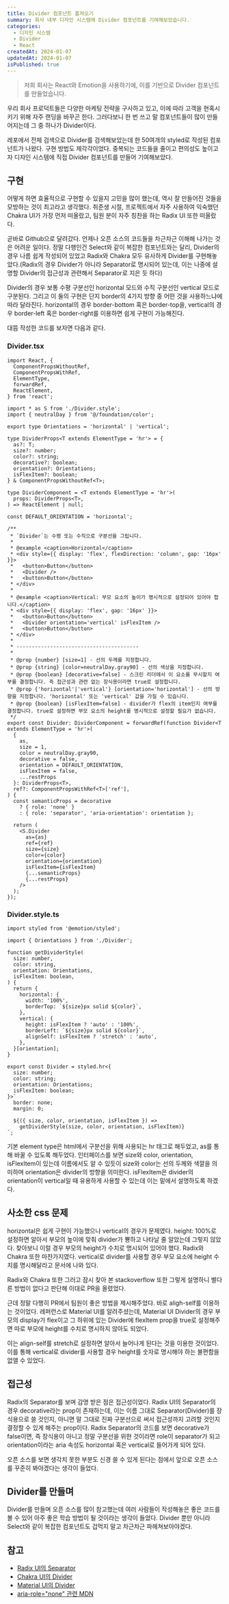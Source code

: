 ```yaml
---
title: Divider 컴포넌트 훔쳐오기
summary: 회사 내부 디자인 시스템에 Divider 컴포넌트를 기여해보았습니다.
categories:
  - 디자인 시스템
  - Divider
  - React
createdAt: 2024-01-07
updatedAt: 2024-01-07
isPublished: true
---
```


> 저희 회사는 React와 Emotion을 사용하기에, 이를 기반으로 Divider 컴포넌트를 만들었습니다.

우리 회사 프로덕트들은 다양한 마케팅 전략을 구사하고 있고, 이에 따라 고객을 현혹시키기 위해 자주 랜딩을 바꾸곤 한다. 그러다보니 한 번 쓰고 말 컴포넌트들이 많이 만들어지는데 그 중 하나가 Divider이다.

레포에서 전체 검색으로 Divider를 검색해보았는데 한 50여개의 styled로 작성된 컴포넌트가 나왔다. 구현 방법도 제각각이었다. 중복되는 코드들을 줄이고 편의성도 높이고자 디자인 시스템에 직접 Divider 컴포넌트를 만들어 기여해보았다.

## 구현

어떻게 하면 효율적으로 구현할 수 있을지 고민을 많이 했는데, 역시 잘 만들어진 것들을 모방하는 것이 최고라고 생각했다. 취준생 시절, 프로젝트에서 자주 사용하여 익숙했던 Chakra UI가 가장 먼저 떠올랐고, 팀원 분이 자주 칭찬을 하는 Radix UI 또한 떠올랐다.

곧바로 Github으로 달려갔다. 언제나 오픈 소스의 코드들을 차근차근 이해해 나가는 것은 어려운 일이다. 정말 다행인건 Select와 같이 복잡한 컴포넌트와는 달리, Divider의 경우 나름 쉽게 작성되어 있었고 Radix와 Chakra 모두 유사하게 Divider를 구현해놓았다.(Radix의 경우 Divider가 아니라 Separator로 명시되어 있는데, 이는 나중에 설명할 Divider의 접근성과 관련해서 Separator로 지은 듯 하다)

Divider의 경우 보통 수평 구분선인 horizontal 모드와 수직 구분선인 vertical 모드로 구분된다. 그리고 이 둘의 구현은 단지 border의 4가지 방향 중 어떤 것을 사용하느냐에 따라 달라진다. horizontal의 경우 border-bottom 혹은 border-top을, vertical의 경우 border-left 혹은 border-right를 이용하면 쉽게 구현이 가능해진다.

대뜸 작성한 코드를 보자면 다음과 같다.

### Divider.tsx

```tsx
import React, {
  ComponentPropsWithoutRef,
  ComponentPropsWithRef,
  ElementType,
  forwardRef,
  ReactElement,
} from 'react';

import * as S from './Divider.style';
import { neutralDay } from '@/foundation/color';

export type Orientations = 'horizontal' | 'vertical';

type DividerProps<T extends ElementType = 'hr'> = {
  as?: T;
  size?: number;
  color?: string;
  decorative?: boolean;
  orientation?: Orientations;
  isFlexItem?: boolean;
} & ComponentPropsWithoutRef<T>;

type DividerComponent = <T extends ElementType = 'hr'>(
  props: DividerProps<T>,
) => ReactElement | null;

const DEFAULT_ORIENTATION = 'horizontal';

/**
 * `Divider`는 수평 또는 수직으로 구분선을 그립니다.
 *
 * @example <caption>Horizontal</caption>
 * <div style={{ display: 'flex', flexDirection: 'column', gap: '16px' }}>
 *   <button>Button</button>
 *   <Divider />
 *   <button>Button</button>
 * </div>
 *
 * @example <caption>Vertical: 부모 요소의 높이가 명시적으로 설정되어 있어야 합니다.</caption>
 * <div style={{ display: 'flex', gap: '16px' }}>
 *   <button>Button</button>
 *   <Divider orientation='vertical' isFlexItem />
 *   <button>Button</button>
 * </div>
 *
 * ----------------------------------------
 *
 * @prop {number} [size=1] - 선의 두께를 지정합니다.
 * @prop {string} [color=neutralDay.gray90] - 선의 색상을 지정합니다.
 * @prop {boolean} [decorative=false] - 스크린 리더에서 이 요소를 무시할지 여부를 결정합니다. 즉 접근성과 관련 없는 장식용이라면 true로 설정합니다.
 * @prop {'horizontal'|'vertical'} [orientation='horizontal'] - 선의 방향을 지정합니다. 'horizontal' 또는 'vertical' 값을 가질 수 있습니다.
 * @prop {boolean} [isFlexItem=false] - divider가 flex의 item인지 여부를 결정합니다. true로 설정하면 부모 요소의 height를 명시적으로 설정할 필요가 없습니다.
 */
export const Divider: DividerComponent = forwardRef(function Divider<T extends ElementType = 'hr'>(
  {
    as,
    size = 1,
    color = neutralDay.gray90,
    decorative = false,
    orientation = DEFAULT_ORIENTATION,
    isFlexItem = false,
    ...restProps
  }: DividerProps<T>,
  ref?: ComponentPropsWithRef<T>['ref'],
) {
  const semanticProps = decorative
    ? { role: 'none' }
    : { role: 'separator', 'aria-orientation': orientation };

  return (
    <S.Divider
      as={as}
      ref={ref}
      size={size}
      color={color}
      orientation={orientation}
      isFlexItem={isFlexItem}
      {...semanticProps}
      {...restProps}
    />
  );
});
```

### Divider.style.ts

```tsx
import styled from '@emotion/styled';

import { Orientations } from './Divider';

function getDividerStyle(
  size: number,
  color: string,
  orientation: Orientations,
  isFlexItem: boolean,
) {
  return {
    horizontal: {
      width: '100%',
      borderTop: `${size}px solid ${color}`,
    },
    vertical: {
      height: isFlexItem ? 'auto' : '100%',
      borderLeft: `${size}px solid ${color}`,
      alignSelf: isFlexItem ? 'stretch' : 'auto',
    },
  }[orientation];
}

export const Divider = styled.hr<{
  size: number;
  color: string;
  orientation: Orientations;
  isFlexItem: boolean;
}>`
  border: none;
  margin: 0;

  ${({ size, color, orientation, isFlexItem }) =>
    getDividerStyle(size, color, orientation, isFlexItem)}
`;
```

기본 element type은 html에서 구분선을 위해 사용되는 hr 태그로 해두었고, as를 통해 바꿀 수 있도록 해두었다. 인터페이스를 보면 size와 color, orientation, isFlexItem이 있는데 이름에서도 알 수 있듯이 size와 color는 선의 두께와 색깔을 의미하며 orientation은 divider의 방향을 의미한다. isFlexItem은 divider의 orientation이 vertical일 때 유용하게 사용할 수 있는데 이는 밑에서 설명하도록 하겠다.

## 사소한 css 문제

horizontal은 쉽게 구현이 가능했으나 vertical의 경우가 문제였다. height: 100%로 설정하면 알아서 부모의 높이에 맞춰 divider가 뿅하고 나타날 줄 알았는데 그렇지 않았다. 찾아보니 이럴 경우 부모의 height가 수치로 명시되어 있어야 했다. Radix와 Chakra 또한 마찬가지였다. vertical로 divider를 사용할 경우 부모 요소에 height 수치를 명시해달라고 문서에 나와 있다.

Radix와 Chakra 또한 그러고 잠시 찾아 본 stackoverflow 또한 그렇게 설명하니 별다른 방법이 없다고 판단해 이대로 PR을 올렸었다.

근데 정말 다행히 PR에서 팀원이 좋은 방법을 제시해주었다. 바로 aligh-self를 이용하는 것이었다. 레퍼런스로 Material UI를 알려주셨는데, Material UI Divider의 경우 부모의 display가 flex이고 그 하위에 있는 Divider에 flexItem prop을 true로 설정해주면 따로 부모에 height를 수치로 명시하지 않아도 되었다.

이는 align-self를 stretch로 설정하면 알아서 늘어나게 된다는 것을 이용한 것이었다. 이를 통해 vertical로 divider를 사용할 경우 height를 숫자로 명시해야 하는 불편함을 없앨 수 있었다.

## 접근성

Radix의 Separator를 보며 감명 받은 점은 접근성이었다. Radix UI의 Separator의 경우 decorative라는 prop이 존재하는데, 이는 이름 그대로 Separator(Divider)를 장식용으로 쓸 것인지, 아니면 말 그대로 진짜 구분선으로 써서 접근성까지 고려할 것인지 결정할 수 있게 해주는 prop이다. Radix Separator의 코드를 보면 decorative가 false이면, 즉 장식용이 아니고 정말 구분선을 위한 것이라면 role이 separator가 되고 orientation이라는 aria 속성도 horizontal 혹은 vertical로 들어가게 되어 있다.

오픈 소스를 보면 생각치 못한 부분도 신경 쓸 수 있게 된다는 점에서 앞으로 오픈 소스를 꾸준히 봐야겠다는 생각이 들었다.

## Divider를 만들며

Divider를 만들며 오픈 소스를 많이 참고했는데 여러 사람들이 작성해놓은 좋은 코드를 볼 수 있어 아주 좋은 학습 방법이 될 것이라는 생각이 들었다. Divider 뿐만 아니라 Select와 같이 복잡한 컴포넌트도 겁먹지 말고 차근차근 파헤쳐보아야겠다.

## 참고

- [Radix UI의 Separator](https://github.com/radix-ui/primitives/blob/main/packages/react/separator/src/Separator.tsx)
- [Chakra UI의 Divider](https://github.com/chakra-ui/chakra-ui/blob/main/packages/components/layout/src/divider.tsx)
- [Material UI의 Divider](https://mui.com/material-ui/react-divider/#flex-item)
- [aria-role="none" 관련 MDN](https://developer.mozilla.org/en-US/docs/Web/Accessibility/ARIA/Roles/none_role)

